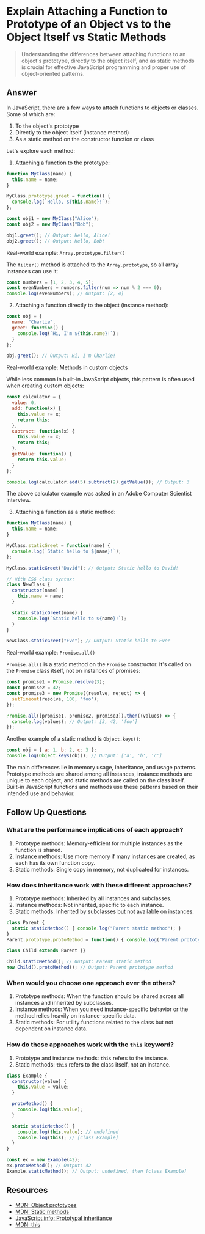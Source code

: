 
# Explain Attaching a Function to Prototype of an Object vs to the Object Itself vs Static Methods

> Understanding the differences between attaching functions to an object's prototype, directly to the object itself, and as static methods is crucial for effective JavaScript programming and proper use of object-oriented patterns.

## Answer

In JavaScript, there are a few ways to attach functions to objects or classes. Some of which are:

1. To the object's prototype
2. Directly to the object itself (instance method)
3. As a static method on the constructor function or class

Let's explore each method:

1. Attaching a function to the prototype:

```javascript
function MyClass(name) {
  this.name = name;
}

MyClass.prototype.greet = function() {
  console.log(`Hello, ${this.name}!`);
};

const obj1 = new MyClass("Alice");
const obj2 = new MyClass("Bob");

obj1.greet(); // Output: Hello, Alice!
obj2.greet(); // Output: Hello, Bob!
```

Real-world example: `Array.prototype.filter()`

The `filter()` method is attached to the `Array.prototype`, so all array instances can use it:

```javascript
const numbers = [1, 2, 3, 4, 5];
const evenNumbers = numbers.filter(num => num % 2 === 0);
console.log(evenNumbers); // Output: [2, 4]
```

2. Attaching a function directly to the object (instance method):

```javascript
const obj = {
  name: "Charlie",
  greet: function() {
    console.log(`Hi, I'm ${this.name}!`);
  }
};

obj.greet(); // Output: Hi, I'm Charlie!
```

Real-world example: Methods in custom objects

While less common in built-in JavaScript objects, this pattern is often used when creating custom objects:

```javascript
const calculator = {
  value: 0,
  add: function(x) {
    this.value += x;
    return this;
  },
  subtract: function(x) {
    this.value -= x;
    return this;
  },
  getValue: function() {
    return this.value;
  }
};

console.log(calculator.add(5).subtract(2).getValue()); // Output: 3
```

<Callout type="info">The above calculator example was asked in an Adobe Computer Scientist interview.</Callout>

3. Attaching a function as a static method:

```javascript
function MyClass(name) {
  this.name = name;
}

MyClass.staticGreet = function(name) {
  console.log(`Static hello to ${name}!`);
};

MyClass.staticGreet("David"); // Output: Static hello to David!

// With ES6 class syntax:
class NewClass {
  constructor(name) {
    this.name = name;
  }

  static staticGreet(name) {
    console.log(`Static hello to ${name}!`);
  }
}

NewClass.staticGreet("Eve"); // Output: Static hello to Eve!
```

Real-world example: `Promise.all()`

`Promise.all()` is a static method on the `Promise` constructor. It's called on the `Promise` class itself, not on instances of promises:

```javascript
const promise1 = Promise.resolve(3);
const promise2 = 42;
const promise3 = new Promise((resolve, reject) => {
  setTimeout(resolve, 100, 'foo');
});

Promise.all([promise1, promise2, promise3]).then((values) => {
  console.log(values); // Output: [3, 42, 'foo']
});
```

Another example of a static method is `Object.keys()`:

```javascript
const obj = { a: 1, b: 2, c: 3 };
console.log(Object.keys(obj)); // Output: ['a', 'b', 'c']
```

<Callout>
The main differences lie in memory usage, inheritance, and usage patterns. Prototype methods are shared among all instances, instance methods are unique to each object, and static methods are called on the class itself. Built-in JavaScript functions and methods use these patterns based on their intended use and behavior.
</Callout>

## Follow Up Questions

### What are the performance implications of each approach?

1. Prototype methods: Memory-efficient for multiple instances as the function is shared.
2. Instance methods: Use more memory if many instances are created, as each has its own function copy.
3. Static methods: Single copy in memory, not duplicated for instances.

### How does inheritance work with these different approaches?

1. Prototype methods: Inherited by all instances and subclasses.
2. Instance methods: Not inherited, specific to each instance.
3. Static methods: Inherited by subclasses but not available on instances.

```javascript
class Parent {
  static staticMethod() { console.log("Parent static method"); }
}
Parent.prototype.protoMethod = function() { console.log("Parent prototype method"); };

class Child extends Parent {}

Child.staticMethod(); // Output: Parent static method
new Child().protoMethod(); // Output: Parent prototype method
```

### When would you choose one approach over the others?

1. Prototype methods: When the function should be shared across all instances and inherited by subclasses.
2. Instance methods: When you need instance-specific behavior or the method relies heavily on instance-specific data.
3. Static methods: For utility functions related to the class but not dependent on instance data.

### How do these approaches work with the `this` keyword?

1. Prototype and instance methods: `this` refers to the instance.
2. Static methods: `this` refers to the class itself, not an instance.

```javascript
class Example {
  constructor(value) {
    this.value = value;
  }

  protoMethod() {
    console.log(this.value);
  }

  static staticMethod() {
    console.log(this.value); // undefined
    console.log(this); // [class Example]
  }
}

const ex = new Example(42);
ex.protoMethod(); // Output: 42
Example.staticMethod(); // Output: undefined, then [class Example]
```

## Resources

- [MDN: Object prototypes](https://developer.mozilla.org/en-US/docs/Learn/JavaScript/Objects/Object_prototypes)
- [MDN: Static methods](https://developer.mozilla.org/en-US/docs/Web/JavaScript/Reference/Classes/static)
- [JavaScript.info: Prototypal inheritance](https://javascript.info/prototype-inheritance)
- [MDN: this](https://developer.mozilla.org/en-US/docs/Web/JavaScript/Reference/Operators/this)
